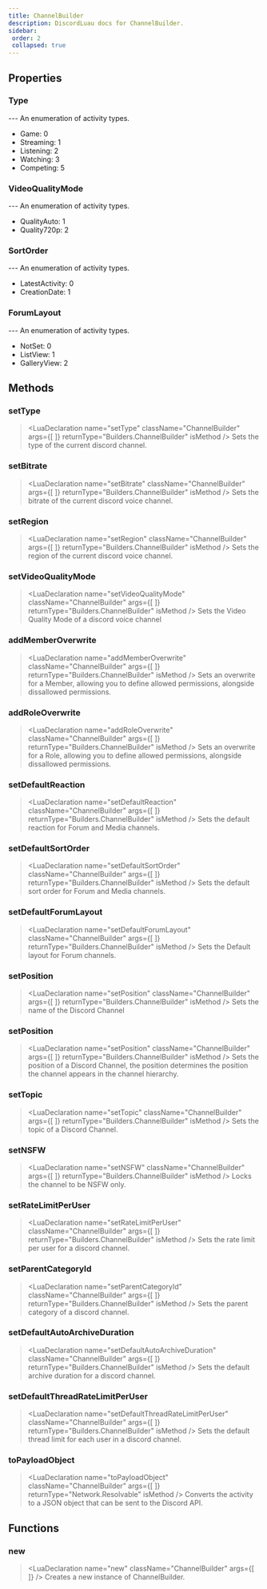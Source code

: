 ```yaml
---
title: ChannelBuilder
description: DiscordLuau docs for ChannelBuilder.
sidebar:
 order: 2
 collapsed: true
---
```

[//]: # (This file was automatically compiled through the Generator luau code under this repository)
[//]: # (if you want to edit the documentation of discord-luau, please write changes)
[//]: # (to the discord-luau repository itself, we extract the comments from discord-luau and translate)
[//]: # (them into markdown files that Nextra can interpret!)

[//]: # (----- DOCUMENT IMPORTS ----- )


[//]: # (----- DOCUMENT DESCRIPTION ----- )



[//]: # (----- DOCUMENT PROPERTIES ----- )

## Properties

### Type

<LuaProperty name="ChannelBuilder.Type" type="table" />
---
An enumeration of activity types.

- Game: 0
- Streaming: 1
- Listening: 2
- Watching: 3
- Competing: 5
### VideoQualityMode

<LuaProperty name="ChannelBuilder.VideoQualityMode" type="table" />
---
An enumeration of activity types.

- QualityAuto: 1
- Quality720p: 2
### SortOrder

<LuaProperty name="ChannelBuilder.SortOrder" type="table" />
---
An enumeration of activity types.

- LatestActivity: 0
- CreationDate: 1
### ForumLayout

<LuaProperty name="ChannelBuilder.ForumLayout" type="table" />
---
An enumeration of activity types.

- NotSet: 0
- ListView: 1
- GalleryView: 2

[//]: # (----- DOCUMENT METHODS ----- )

## Methods

### setType

> <LuaDeclaration name="setType" className="ChannelBuilder" args={[  ]} returnType="Builders.ChannelBuilder" isMethod />
Sets the type of the current discord channel.
### setBitrate

> <LuaDeclaration name="setBitrate" className="ChannelBuilder" args={[  ]} returnType="Builders.ChannelBuilder" isMethod />
Sets the bitrate of the current discord voice channel.
### setRegion

> <LuaDeclaration name="setRegion" className="ChannelBuilder" args={[  ]} returnType="Builders.ChannelBuilder" isMethod />
Sets the region of the current discord voice channel.
### setVideoQualityMode

> <LuaDeclaration name="setVideoQualityMode" className="ChannelBuilder" args={[  ]} returnType="Builders.ChannelBuilder" isMethod />
Sets the Video Quality Mode of a discord voice channel
### addMemberOverwrite

> <LuaDeclaration name="addMemberOverwrite" className="ChannelBuilder" args={[  ]} returnType="Builders.ChannelBuilder" isMethod />
Sets an overwrite for a Member, allowing you to define allowed permissions, alongside dissallowed permissions.
### addRoleOverwrite

> <LuaDeclaration name="addRoleOverwrite" className="ChannelBuilder" args={[  ]} returnType="Builders.ChannelBuilder" isMethod />
Sets an overwrite for a Role, allowing you to define allowed permissions, alongside dissallowed permissions.
### setDefaultReaction

> <LuaDeclaration name="setDefaultReaction" className="ChannelBuilder" args={[  ]} returnType="Builders.ChannelBuilder" isMethod />
Sets the default reaction for Forum and Media channels.
### setDefaultSortOrder

> <LuaDeclaration name="setDefaultSortOrder" className="ChannelBuilder" args={[  ]} returnType="Builders.ChannelBuilder" isMethod />
Sets the default sort order for Forum and Media channels.
### setDefaultForumLayout

> <LuaDeclaration name="setDefaultForumLayout" className="ChannelBuilder" args={[  ]} returnType="Builders.ChannelBuilder" isMethod />
Sets the Default layout for Forum channels.
### setPosition

> <LuaDeclaration name="setPosition" className="ChannelBuilder" args={[  ]} returnType="Builders.ChannelBuilder" isMethod />
Sets the name of the Discord Channel
### setPosition

> <LuaDeclaration name="setPosition" className="ChannelBuilder" args={[  ]} returnType="Builders.ChannelBuilder" isMethod />
Sets the position of a Discord Channel, the position determines the position the channel appears in the channel hierarchy.
### setTopic

> <LuaDeclaration name="setTopic" className="ChannelBuilder" args={[  ]} returnType="Builders.ChannelBuilder" isMethod />
Sets the topic of a Discord Channel.
### setNSFW

> <LuaDeclaration name="setNSFW" className="ChannelBuilder" args={[  ]} returnType="Builders.ChannelBuilder" isMethod />
Locks the channel to be NSFW only.
### setRateLimitPerUser

> <LuaDeclaration name="setRateLimitPerUser" className="ChannelBuilder" args={[  ]} returnType="Builders.ChannelBuilder" isMethod />
Sets the rate limit per user for a discord channel.
### setParentCategoryId

> <LuaDeclaration name="setParentCategoryId" className="ChannelBuilder" args={[  ]} returnType="Builders.ChannelBuilder" isMethod />
Sets the parent category of a discord channel.
### setDefaultAutoArchiveDuration

> <LuaDeclaration name="setDefaultAutoArchiveDuration" className="ChannelBuilder" args={[  ]} returnType="Builders.ChannelBuilder" isMethod />
Sets the default archive duration for a discord channel.
### setDefaultThreadRateLimitPerUser

> <LuaDeclaration name="setDefaultThreadRateLimitPerUser" className="ChannelBuilder" args={[  ]} returnType="Builders.ChannelBuilder" isMethod />
Sets the default thread limit for each user in a discord channel.
### toPayloadObject

> <LuaDeclaration name="toPayloadObject" className="ChannelBuilder" args={[  ]} returnType="Network.Resolvable" isMethod />
Converts the activity to a JSON object that can be sent to the Discord API.

[//]: # (----- DOCUMENT FUNCTIONS ----- )

## Functions

### new

> <LuaDeclaration name="new" className="ChannelBuilder" args={[  ]} />
Creates a new instance of ChannelBuilder.


